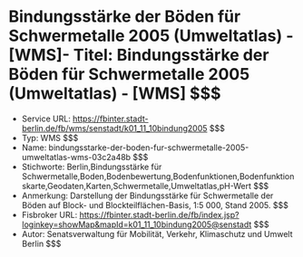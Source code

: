 # Bindungsstärke der Böden für Schwermetalle 2005 (Umweltatlas) - [WMS]- Titel: Bindungsstärke der Böden für Schwermetalle 2005 (Umweltatlas) - [WMS] $$$
- Service URL: https://fbinter.stadt-berlin.de/fb/wms/senstadt/k01_11_10bindung2005 $$$
- Typ: WMS $$$
- Name: bindungsstarke-der-boden-fur-schwermetalle-2005-umweltatlas-wms-03c2a48b $$$
- Stichworte: Berlin,Bindungsstärke für Schwermetalle,Boden,Bodenbewertung,Bodenfunktionen,Bodenfunktionskarte,Geodaten,Karten,Schwermetalle,Umweltatlas,pH-Wert $$$
- Anmerkung: Darstellung der Bindungsstärke für Schwermetalle der Böden auf Block- und Blockteilflächen-Basis, 1:5 000, Stand 2005. $$$
- Fisbroker URL: https://fbinter.stadt-berlin.de/fb/index.jsp?loginkey=showMap&mapId=k01_11_10bindung2005@senstadt $$$
- Autor: Senatsverwaltung für Mobilität, Verkehr, Klimaschutz und Umwelt Berlin $$$
